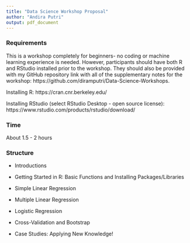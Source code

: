 ```yaml
---
title: "Data Science Workshop Proposal"
author: "Andira Putri"
output: pdf_document
---
```


### Requirements

This is a workshop completely for beginners- no coding or machine learning experience is needed. However, participants should have both R and RStudio installed prior to the workshop. They should also be provided with my GitHub repository link with all of the supplementary notes for the workshop: https://github.com/diramputri/Data-Science-Workshops.

Installing R: https://cran.cnr.berkeley.edu/

Installing RStudio (select RStudio Desktop - open source license): https://www.rstudio.com/products/rstudio/download/

### Time

About 1.5 - 2 hours

### Structure

* Introductions

* Getting Started in R: Basic Functions and Installing Packages/Libraries

* Simple Linear Regression

* Multiple Linear Regression

* Logistic Regression

* Cross-Validation and Bootstrap

* Case Studies: Applying New Knowledge!
